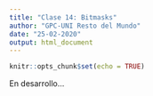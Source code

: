 ```yaml
---
title: "Clase 14: Bitmasks"
author: "GPC-UNI Resto del Mundo"
date: "25-02-2020"
output: html_document
---
```


```r
knitr::opts_chunk$set(echo = TRUE)
```

En desarrollo...
